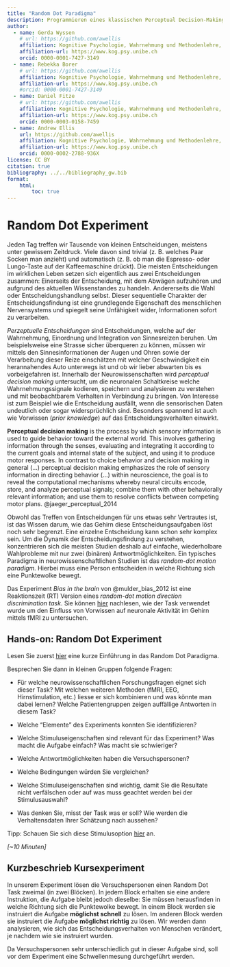 ```yaml
---
title: "Random Dot Paradigma"
description: Programmieren eines klassischen Perceptual Decision-Making Tasks mit PsychoPy.
author:
  - name: Gerda Wyssen
    # url: https://github.com/awellis
    affiliation: Kognitive Psychologie, Wahrnehmung und Methodenlehre, Universität Bern 
    affiliation-url: https://www.kog.psy.unibe.ch
    orcid: 0000-0001-7427-3149
  - name: Rebekka Borer
    # url: https://github.com/awellis
    affiliation: Kognitive Psychologie, Wahrnehmung und Methodenlehre, Universität Bern 
    affiliation-url: https://www.kog.psy.unibe.ch
    #orcid: 0000-0001-7427-3149
  - name: Daniel Fitze
    # url: https://github.com/awellis
    affiliation: Kognitive Psychologie, Wahrnehmung und Methodenlehre, Universität Bern 
    affiliation-url: https://www.kog.psy.unibe.ch
    orcid: 0000-0003-0158-7459 
  - name: Andrew Ellis
    url: https://github.com/awellis
    affiliation: Kognitive Psychologie, Wahrnehmung und Methodenlehre, Universität Bern 
    affiliation-url: https://www.kog.psy.unibe.ch
    orcid: 0000-0002-2788-936X
license: CC BY
citation: true
bibliography: ../../bibliography_gw.bib
format:
    html:
        toc: true
---
```


# Random Dot Experiment

Jeden Tag treffen wir Tausende von kleinen Entscheidungen, meistens unter gewissem Zeitdruck. Viele davon sind trivial (z. B. welches Paar Socken man anzieht) und automatisch (z. B. ob man die Espresso- oder Lungo-Taste auf der Kaffeemaschine drückt). Die meisten Entscheidungen im wirklichen Leben setzen sich eigentlich aus zwei Entscheidungen zusammen: Einerseits der Entscheidung, mit dem Abwägen aufzuhören und aufgrund des aktuellen Wissenstandes zu handeln. Andererseits die Wahl oder Entscheidungshandlung selbst. Dieser sequentielle Charakter der Entscheidungsfindung ist eine grundlegende Eigenschaft des menschlichen Nervensystems und spiegelt seine Unfähigkeit wider, Informationen sofort zu verarbeiten.

*Perzeptuelle Entscheidungen* sind Entscheidungen, welche auf der Wahrnehmung, Einordnung und Integration von Sinnesreizen beruhen. Um beispielsweise eine Strasse sicher überqueren zu können, müssen wir mittels den Sinnesinformationen der Augen und Ohren sowie der Verarbeitung dieser Reize einschätzen mit welcher Geschwindigkeit ein herannahendes Auto unterwegs ist und ob wir lieber abwarten bis es vorbeigefahren ist. Innerhalb der Neurowissenschaften wird *perceptual decision making* untersucht, um die neuronalen Schaltkreise welche Wahrnehmungssignale kodieren, speichern und analysieren zu verstehen und mit beobachtbarem Verhalten in Verbindung zu bringen. Von Interesse ist zum Beispiel wie die Entscheidung ausfällt, wenn die sensorischen Daten undeutlich oder sogar widersprüchlich sind. Besonders spannend ist auch wie Vorwissen (*prior knowledge*) auf das Entscheidungsverhalten einwirkt.

<aside>**Perceptual decision making** is the process by which sensory information is used to guide behavior toward the external world. This involves gathering information through the senses, evaluating and integrating it according to the current goals and internal state of the subject, and using it to produce motor responses. In contrast to choice behavior and decision making in general (...) perceptual decision making emphasizes the role of sensory information in directing behavior (...) within neuroscience, the goal is to reveal the computational mechanisms whereby neural circuits encode, store, and analyze perceptual signals; combine them with other behaviorally relevant information; and use them to resolve conflicts between competing motor plans. @jaeger_perceptual_2014</aside>

Obwohl das Treffen von Entscheidungen für uns etwas sehr Vertrautes ist, ist das Wissen darum, wie das Gehirn diese Entscheidungsaufgaben löst noch sehr begrenzt. Eine einzelne Entscheidung kann schon sehr komplex sein. Um die Dynamik der Entscheidungsfindung zu verstehen, konzentrieren sich die meisten Studien deshalb auf einfache, wiederholbare Wahlprobleme mit nur zwei (binären) Antwortmöglichkeiten. Ein typisches Paradigma in neurowissenschaftlichen Studien ist das *random-dot motion paradigm.* Hierbei muss eine Person entscheiden in welche Richtung sich eine Punktewolke bewegt.

<aside>Das Experiment *Bias in the brain* von @mulder_bias_2012 ist eine Reaktionszeit (RT) Version eines *random-dot motion direction discrimination task*. Sie können [hier](https://www.jneurosci.org/content/32/7/2335) nachlesen, wie der Task verwendet wurde um den Einfluss von Vorwissen auf neuronale Aktivität im Gehirn mittels fMRI zu untersuchen.</aside>


:::callout-caution
## Hands-on: Random Dot Experiment

Lesen Sie zuerst [hier](https://neuronaldynamics.epfl.ch/online/Ch16.S1.html) eine kurze Einführung in das Random Dot Paradigma.

Besprechen Sie dann in kleinen Gruppen folgende Fragen:

-   Für welche neurowissenschaftlichen Forschungsfragen eignet sich dieser Task? Mit welchen weiteren Methoden (fMRI, EEG, Hirnstimulation, etc.) liesse er sich kombinieren und was könnte man dabei lernen? Welche Patientengruppen zeigen auffällige Antworten in diesem Task?

-   Welche "Elemente" des Experiments konnten Sie identifizieren?

-   Welche Stimuluseigenschaften sind relevant für das Experiment? Was macht die Aufgabe einfach? Was macht sie schwieriger?

- Welche Antwortmöglichkeiten haben die Versuchspersonen?

-   Welche Bedingungen würden Sie vergleichen? 

- Welche Stimuluseigenschaften sind wichtig, damit Sie die Resultate nicht verfälschen oder auf was muss geachtet werden bei der Stimulusauswahl?

-   Was denken Sie, misst der Task was er soll? Wie werden die Verhaltensdaten Ihrer Schätzung nach aussehen?

Tipp: Schauen Sie sich diese Stimulusoption [hier](https://www.psychopy.org/builder/components/dots.html#dots) an.

*\[\~10 Minuten\]*
:::

## Kurzbeschrieb Kursexperiment

In unserem Experiment lösen die Versuchspersonen einen Random Dot Task zweimal (in zwei Blöcken). In jedem Block erhalten sie eine andere Instruktion, die Aufgabe bleibt jedoch dieselbe: Sie müssen herausfinden in welche Richtung sich die Punktewolke bewegt. In einem Block werden sie instruiert die Aufgabe __möglichst schnell__ zu lösen. Im anderen Block werden sie instruiert die Aufgabe __möglichst richtig__ zu lösen. Wir werden dann analysieren, wie sich das Entscheidungsverhalten von Menschen verändert, je nachdem wie sie instruiert wurden.

Da Versuchspersonen sehr unterschiedlich gut in dieser Aufgabe sind, soll vor dem Experiment eine Schwellenmesung durchgeführt werden.








<!-- ## 6. Kursexperiment  -->

<!-- # 6.1 Instruction  -->
<!-- **Textkomponente:** -->
<!-- - Text: Hier wird der Text vermerkt zur Instruktion der Versuchsperson. -->

<!-- **Codekomponente:** -->
<!-- - Hier wird die Hintergrundfarbe defniert. -->

<!--     win.color = 'black' -->

<!-- **Responsekomponente - Keyboard** -->

<!-- Basic: -->

<!-- - Start (time (s)): 0 -->

<!-- - Stop (duration (s): Dieses Feld wird leer gelassen. dadurch wird die Instruktion solange angezeigt, bis die Versuchsperson über die Leertaste das Ende der Routine forciert und zum nächsten Block übergeht. -->

<!-- - Allowed keys: 'space' -->

<!-- # 6.1 Cue -->

<!-- # 6.1.1 Fixation pre cue  -->

<!-- **Codekomponente:**  -->

<!-- - Hier wird die Dauer definiert, wie lange das Fixationskreuz vor dem Stimulus angezeigt werden soll. -->

<!--     fixation_duration_pre_cue = randchoice([0.1, 0.35, 0.8, 1.2]) -->

<!-- **Textkomponente:** -->

<!-- - Das Fixationskreuz vor dem Cue soll für die Dauer der Variable "fixation_duration_pre_cue" angezeigt werden. -->

<!-- # 6.1.2 Cue -->

<!-- **Codekomponente:**  -->

<!-- - Hier legen wir fest, welcher Cue angezeigt wird.  -->

<!-- - Wir überprüfen den Inhalt der Schleifenvariable 'cue' und entscheiden, ob der Cue-Text einen Pfeil nach links, einen Pfeil nach rechts oder einfach nur einen Kreis darstellen soll."  -->

<!-- - Die Variabel "cue_path" definiert, in welchem Ordner die drei Bilder abgespeichert sind. -->

<!--     if cue == "left": -->
<!--         cue_path = "img/arrow_left.png" -->
<!--     elif cue == "right": -->
<!--         cue_path = "img/arrow_right.png" -->
<!--     elif cue == "none": -->
<!--         cue_path = "img/neutral.png" -->

<!-- **Imagekomponente:** -->

<!-- - Das entsprechende Bild soll für 60 Frames (1s) angezeigt werden.  -->

<!-- - Zudem wird bei "Image" die Variable "cue_path" angegeben, die wir zuvor definiert haben, damit Psychopy die drei Bilder "arrow_left.png.", arrow_right_png", "neutral.png" im entsprechenden Ordner ("img") findet. -->




<!-- # 6.2 Stimulus - dots  -->

<!-- **Codekomponente:** -->

<!-- - Hier wird die Richtung der dots definiert: -->

<!--     if direction == "right": -->
<!--         dots_direction = 0 -->
<!--     elif direction == "left": -->
<!--         dots_direction = 180 -->

<!-- **Stimuluskomponente - polygon:** -->

<!-- Basic: -->

<!-- - Start (frame N): 0 -->

<!-- - Stop (duration (frames)): 90 (expected duration(s): 1.5) -->

<!-- - Shape: circle -->

<!-- Layout:  -->

<!-- - Size[w,h]: (0.75, 0.75) -->

<!-- - Position[x,y]: (0, 0) -->

<!-- - Orientation: 0 -->

<!-- Appearance:  -->

<!-- - Fill color: black -->

<!-- - Border Color: black -->

<!-- - Contrast: 1 -->

<!-- - Line width: 1 -->

<!-- **Stimuluskomponente - dots:** -->

<!-- Basic: -->

<!-- - Timing (Stimulusdauer): 1500 ms -->

<!-- Layout: -->

<!-- - Dot size (Grösse): 3 (gut sichtbar) -->

<!-- - Field size: 75% des Displays -->

<!-- - Field position: (0.0, 0.0) -->

<!-- Appearance: -->

<!-- - Dot color: [1.0,1.0,1.0] (white) -->

<!-- Dots: -->

<!-- - Number of dots (Anzahl dots): 250 -->

<!-- - Direction (Bewegungsrichtung): $dots_direction (definierte Variable im Codeblock) -->

<!-- - Speed (Geschwindigkeit der Bewegung): 0.0125 -->

<!-- - Coherence (Kohärenz): 0.08 -->

<!-- - Dot life-time: 3 -->

<!-- **Responsekomponente - Keyboard** -->

<!-- Basic: -->

<!-- - Start (frame N): 0 -->

<!-- - Stop (duration (frames)): 90 (expected duration(s): 1.5) -->

<!-- - Allowed keys: 'left', 'right' -->


